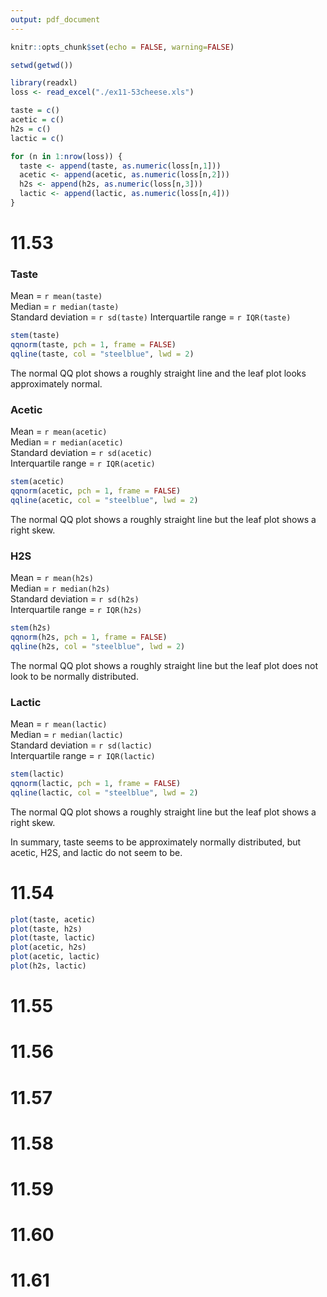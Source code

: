 ```yaml
---
output: pdf_document
---
```


```r
knitr::opts_chunk$set(echo = FALSE, warning=FALSE)
```


```r
setwd(getwd())

library(readxl)
loss <- read_excel("./ex11-53cheese.xls")

taste = c()
acetic = c()
h2s = c()
lactic = c()

for (n in 1:nrow(loss)) {
  taste <- append(taste, as.numeric(loss[n,1]))
  acetic <- append(acetic, as.numeric(loss[n,2]))
  h2s <- append(h2s, as.numeric(loss[n,3]))
  lactic <- append(lactic, as.numeric(loss[n,4]))
}


```

# 11.53

### Taste  
Mean = `r mean(taste)`  
Median = `r median(taste)`  
Standard deviation = `r sd(taste)` 
Interquartile range = `r IQR(taste)`
```r
stem(taste)
qqnorm(taste, pch = 1, frame = FALSE)
qqline(taste, col = "steelblue", lwd = 2)
```

The normal QQ plot shows a roughly straight line and the leaf plot looks approximately normal.  

### Acetic
Mean = `r mean(acetic)`   
Median = `r median(acetic)`  
Standard deviation = `r sd(acetic)`  
Interquartile range = `r IQR(acetic)`  
```r
stem(acetic)
qqnorm(acetic, pch = 1, frame = FALSE)
qqline(acetic, col = "steelblue", lwd = 2)
```

The normal QQ plot shows a roughly straight line but the leaf plot shows a right skew.


### H2S
Mean = `r mean(h2s)`   
Median = `r median(h2s)`  
Standard deviation = `r sd(h2s)`  
Interquartile range = `r IQR(h2s)`  
```r
stem(h2s)
qqnorm(h2s, pch = 1, frame = FALSE)
qqline(h2s, col = "steelblue", lwd = 2)
```

The normal QQ plot shows a roughly straight line but the leaf plot does not look to be normally distributed.



### Lactic
Mean = `r mean(lactic)`   
Median = `r median(lactic)`  
Standard deviation = `r sd(lactic)`  
Interquartile range = `r IQR(lactic)`  
```r
stem(lactic)
qqnorm(lactic, pch = 1, frame = FALSE)
qqline(lactic, col = "steelblue", lwd = 2)
```

The normal QQ plot shows a roughly straight line but the leaf plot shows a right skew.  

In summary, taste seems to be approximately normally distributed, but acetic, H2S, and lactic do not seem to be.  





# 11.54

```r
plot(taste, acetic)
plot(taste, h2s)
plot(taste, lactic)
plot(acetic, h2s)
plot(acetic, lactic)
plot(h2s, lactic)
```








# 11.55
# 11.56
# 11.57
# 11.58
# 11.59
# 11.60
# 11.61




